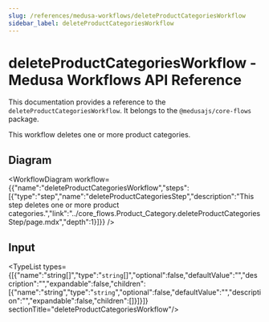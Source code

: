 ```yaml
---
slug: /references/medusa-workflows/deleteProductCategoriesWorkflow
sidebar_label: deleteProductCategoriesWorkflow
---
```



# deleteProductCategoriesWorkflow - Medusa Workflows API Reference

This documentation provides a reference to the `deleteProductCategoriesWorkflow`. It belongs to the `@medusajs/core-flows` package.

This workflow deletes one or more product categories.

## Diagram

<WorkflowDiagram workflow={{"name":"deleteProductCategoriesWorkflow","steps":[{"type":"step","name":"deleteProductCategoriesStep","description":"This step deletes one or more product categories.","link":"../core_flows.Product_Category.deleteProductCategoriesStep/page.mdx","depth":1}]}} />

## Input

<TypeList types={[{"name":"string[]","type":"`string`[]","optional":false,"defaultValue":"","description":"","expandable":false,"children":[{"name":"string","type":"`string`","optional":false,"defaultValue":"","description":"","expandable":false,"children":[]}]}]}  sectionTitle="deleteProductCategoriesWorkflow"/>
